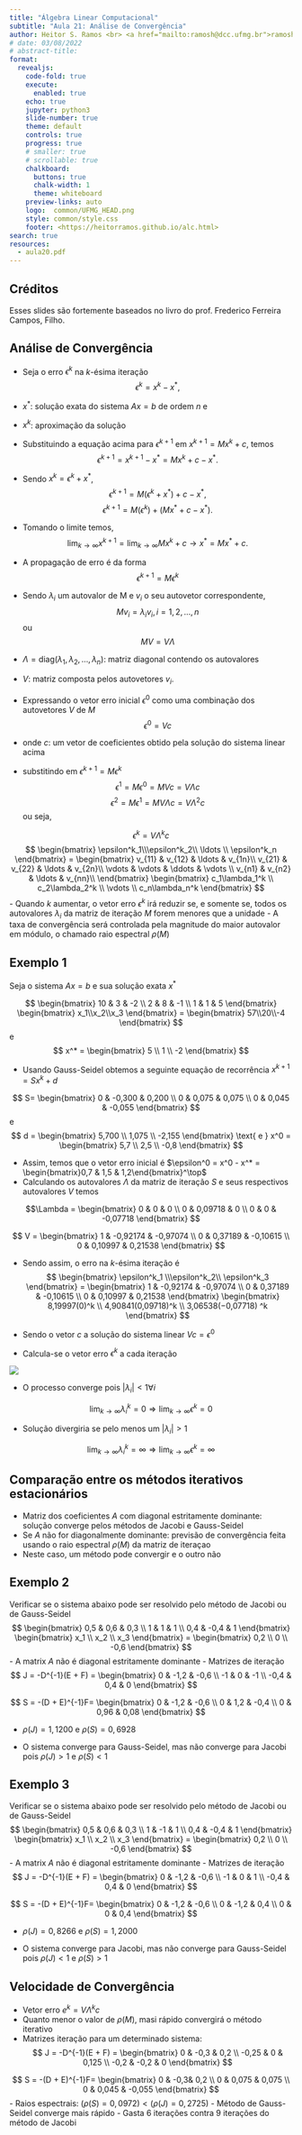 ```yaml
---
title: "Álgebra Linear Computacional"
subtitle: "Aula 21: Análise de Convergência"
author: Heitor S. Ramos <br> <a href="mailto:ramosh@dcc.ufmg.br">ramosh@dcc.ufmg.br</a>
# date: 03/08/2022 
# abstract-title: 
format:
  revealjs: 
    code-fold: true 
    execute: 
      enabled: true
    echo: true
    jupyter: python3
    slide-number: true
    theme: default
    controls: true
    progress: true
    # smaller: true
    # scrollable: true
    chalkboard:
      buttons: true
      chalk-width: 1
      theme: whiteboard
    preview-links: auto
    logo:  common/UFMG_HEAD.png
    style: common/style.css
    footer: <https://heitorramos.github.io/alc.html>
search: true
resources:
  - aula20.pdf
---
```

## Créditos
:::{.callout-important}
Esses slides são fortemente baseados no livro do prof. Frederico Ferreira Campos, Filho.
:::

## Análise de Convergência {.scrollable}

- Seja o erro $\epsilon^k$ na $k$-ésima iteração
$$
\epsilon^k = x^k - x^*,
$$
- $x^*$: solução exata do sistema $Ax = b$ de ordem $n$ e 
- $x^k$: aproximação da solução
- Substituindo a equação acima para $\epsilon^{k+1}$ em $x^{k+1} = M x^k +c$, temos
$$
\epsilon^{k+1} = x^{k+1} - x^* = Mx^k + c - x^*.
$$
- Sendo $x^k = \epsilon^k + x^*$,
$$
\epsilon^{k+1} =  M(\epsilon^k + x^*) + c - x^*,
$$
$$
\epsilon^{k+1} =  M(\epsilon^k) + (Mx^*+c - x^*).
$$

- Tomando o limite temos,
$$
\lim_{k\rightarrow \infty}x^{k+1} =\lim_{k\rightarrow \infty} Mx^k + c \longrightarrow x^* = Mx^* +c.
$$

- A propagação de erro é da forma
$$
\epsilon^{k+1} = M \epsilon^k
$$
- Sendo $\lambda_i$ um autovalor de M e $v_i$ o seu autovetor correspondente,
$$
Mv_i = \lambda_iv_i, i=1,2,\ldots,n
$$
ou
$$
MV = V\Lambda
$$
- $\Lambda = \text{diag}(\lambda_1, \lambda_2,\ldots,\lambda_n)$: matriz diagonal contendo os autovalores
- $V$: matriz composta pelos autovetores $v_i$.

- Expressando o vetor erro inicial $\epsilon^0$ como uma combinação dos autovetores $V$ de $M$
$$
\epsilon^0 = Vc
$$
- onde $c$: um vetor de coeficientes obtido pela solução do sistema linear acima

- substitindo em $\epsilon^{k+1} = M \epsilon^k$
$$
\epsilon^1 = M\epsilon^0 = MVc = V\Lambda c
$$
$$
\epsilon^2 = M\epsilon^1 = MV\Lambda c = V\Lambda^2 c
$$
ou seja,

$$
\epsilon^k =  V\Lambda^k c
$$
$$
\begin{bmatrix}
\epsilon^k_1\\\epsilon^k_2\\ \ldots \\ \epsilon^k_n
\end{bmatrix}
=
\begin{bmatrix}
v_{11} & v_{12} & \ldots & v_{1n}\\
v_{21} & v_{22} & \ldots & v_{2n}\\
\vdots & \vdots & \ddots & \vdots \\
v_{n1} & v_{n2} & \ldots & v_{nn}\\
\end{bmatrix}
\begin{bmatrix}
c_1\lambda_1^k \\ c_2\lambda_2^k \\ \vdots \\ c_n\lambda_n^k
\end{bmatrix}
$$
- Quando $k$ aumentar, o vetor erro $\epsilon^k$ irá reduzir se, e somente se, todos os autovalores $\lambda_i$ da matriz de iteração $M$ forem menores que a unidade
- A taxa de convergência será controlada pela magnitude do maior autovalor em módulo, o chamado raio espectral $\rho(M)$

## Exemplo 1{.scrollable}

Seja o sistema $Ax = b$ e sua solução exata $x^*$

$$
\begin{bmatrix}
10 & 3 & -2 \\
2 & 8 & -1 \\ 
1 & 1 & 5
\end{bmatrix}
\begin{bmatrix}
x_1\\x_2\\x_3
\end{bmatrix}
=
\begin{bmatrix}
57\\20\\-4
\end{bmatrix}
$$
e 
$$
x^* = 
\begin{bmatrix}
5 \\ 1 \\ -2
\end{bmatrix}
$$

- Usando Gauss-Seidel obtemos a seguinte equação de recorrência $x^{k+1} = Sx^k + d$

$$
S=
\begin{bmatrix}
0 & -0,300 & 0,200 \\ 
0 & 0,075 & 0,075 \\ 
0 & 0,045 & -0,055
\end{bmatrix}
$$
e 
$$ 
d = 
\begin{bmatrix}
5,700 \\ 1,075 \\ -2,155
\end{bmatrix}
\text{ e }
x^0 = 
\begin{bmatrix}
5,7 \\ 2,5 \\ -0,8
\end{bmatrix}
$$

- Assim, temos que o vetor erro inicial é $\epsilon^0 = x^0 - x^* = \begin{bmatrix}0,7 & 1,5 & 1,2\end{bmatrix}^\top$
- Calculando os autovalores $\Lambda$ da matriz de iteração $S$ e seus respectivos autovalores $V$ temos

$$\Lambda = 
\begin{bmatrix}
0 & 0 & 0 \\
0 & 0,09718 & 0 \\ 
0 & 0 & -0,07718
\end{bmatrix}
$$

$$
V = 
\begin{bmatrix}
1 & -0,92174 & -0,97074 \\ 
0 & 0,37189 & -0,10615 \\ 
0 & 0,10997 & 0,21538
\end{bmatrix}
$$

- Sendo assim, o erro na $k$-ésima iteração é
$$
\begin{bmatrix}
\epsilon^k_1 \\\epsilon^k_2\\ \epsilon^k_3
\end{bmatrix}
=
\begin{bmatrix}
1 & -0,92174 & -0,97074 \\ 
0 & 0,37189 & -0,10615 \\ 
0 & 0,10997 & 0,21538
\end{bmatrix}
\begin{bmatrix}
8,19997(0)^k \\ 
4,90841(0,09718)^k \\ 
3,06538(−0,07718) ^k
\end{bmatrix}
$$

- Sendo o vetor $c$ a solução do sistema linear $Vc = \epsilon^0$
- Calcula-se o vetor erro $\epsilon^k$ a cada iteração 

![](figs/Aula21/erro.png){fig-align="center"}

- O processo converge pois $\vert \lambda_i\vert < 1 \forall i$

$$
\lim_{k\rightarrow \infty} \lambda_i^k = 0 \Rightarrow \lim_{k\rightarrow \infty} \epsilon^k = 0
$$

- Solução divergiria se pelo menos um $\vert \lambda_i\vert>1$

$$
\lim_{k\rightarrow \infty} \lambda_i^k = \infty \Rightarrow \lim_{k\rightarrow \infty} \epsilon^k = \infty
$$

## Comparação entre os métodos iterativos estacionários

- Matriz dos coeficientes $A$ com diagonal estritamente dominante: solução converge pelos métodos de Jacobi e Gauss-Seidel
- Se $A$ não for diagonalmente dominante: previsão de convergência feita usando o raio espectral $\rho(M)$ da matriz de iteraçao
-  Neste caso, um método pode convergir e o outro não

## Exemplo 2{.scrollable}

Verificar se o sistema abaixo pode ser resolvido pelo método de Jacobi ou de Gauss-Seidel
$$
\begin{bmatrix}
0,5 & 0,6 & 0,3 \\ 
1 & 1 & 1 \\ 
0,4 & -0,4 & 1 
\end{bmatrix}
\begin{bmatrix}
x_1 \\ x_2 \\ x_3
\end{bmatrix}
= 
\begin{bmatrix}
0,2 \\ 0 \\ -0,6
\end{bmatrix}
$$
- A matrix $A$ não é diagonal estritamente dominante
- Matrizes de iteração
$$
J = -D^{-1}(E + F) = 
\begin{bmatrix}
0 & -1,2 & -0,6 \\ 
-1 & 0 & -1 \\ 
-0,4 & 0,4 & 0
\end{bmatrix}
$$

$$
S = -(D + E)^{-1}F= 
\begin{bmatrix}
0 & -1,2 & -0,6 \\ 
0 & 1,2 & -0,4 \\ 
0 & 0,96 & 0,08
\end{bmatrix}
$$

- $\rho(J) = 1,1200$ e $\rho(S) = 0,6928$ 

- O sistema converge para Gauss-Seidel, mas não converge para Jacobi pois $\rho(J)>1$ e $\rho(S)<1$

## Exemplo 3{.scrollable}

Verificar se o sistema abaixo pode ser resolvido pelo método de Jacobi ou de Gauss-Seidel
$$
\begin{bmatrix}
0,5 & 0,6 & 0,3 \\ 
1 & -1 & 1 \\ 
0,4 & -0,4 & 1 
\end{bmatrix}
\begin{bmatrix}
x_1 \\ x_2 \\ x_3
\end{bmatrix}
= 
\begin{bmatrix}
0,2 \\ 0 \\ -0,6
\end{bmatrix}
$$
- A matrix $A$ não é diagonal estritamente dominante
- Matrizes de iteração
$$
J = -D^{-1}(E + F) = 
\begin{bmatrix}
0 & -1,2 & -0,6 \\ 
-1 & 0 & 1 \\ 
-0,4 & 0,4 & 0
\end{bmatrix}
$$

$$
S = -(D + E)^{-1}F= 
\begin{bmatrix}
0 & -1,2 & -0,6 \\ 
0 & -1,2 & 0,4 \\ 
0 & 0 & 0,4
\end{bmatrix}
$$

- $\rho(J) = 0,8266$ e $\rho(S) = 1,2000$ 

- O sistema converge para Jacobi, mas não converge para Gauss-Seidel pois $\rho(J)<1$ e $\rho(S)>1$

## Velocidade de Convergência {.scrollable}

- Vetor erro $e^k = V\Lambda^k c$ 
- Quanto menor o valor de $\rho(M)$, masi rápido convergirá o método iterativo
- Matrizes iteração para um determinado sistema:
$$
J = -D^{-1}(E + F) = 
\begin{bmatrix}
0 & -0,3 & 0,2 \\ 
-0,25 & 0 & 0,125 \\ 
-0,2 & -0,2 & 0
\end{bmatrix}
$$

$$
S = -(D + E)^{-1}F= 
\begin{bmatrix}
0 & -0,3& 0,2 \\ 
0 & 0,075 & 0,075 \\ 
0 & 0,045 & -0,055
\end{bmatrix}
$$
- Raios espectrais: $(\rho(S)=0,0972 )  < (\rho(J)=0,2725)$
- Método de Gauss-Seidel converge mais rápido
- Gasta 6 iterações contra 9 iterações do método de Jacobi